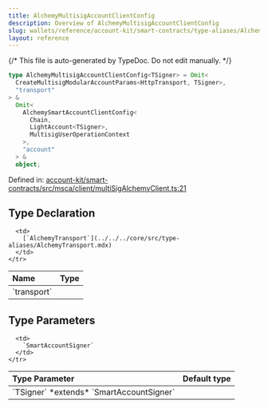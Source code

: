 ```yaml
---
title: AlchemyMultisigAccountClientConfig
description: Overview of AlchemyMultisigAccountClientConfig
slug: wallets/reference/account-kit/smart-contracts/type-aliases/AlchemyMultisigAccountClientConfig
layout: reference
---
```


{/* This file is auto-generated by TypeDoc. Do not edit manually. */}

```ts
type AlchemyMultisigAccountClientConfig<TSigner> = Omit<
  CreateMultisigModularAccountParams<HttpTransport, TSigner>,
  "transport"
> &
  Omit<
    AlchemySmartAccountClientConfig<
      Chain,
      LightAccount<TSigner>,
      MultisigUserOperationContext
    >,
    "account"
  > &
  object;
```

Defined in: [account-kit/smart-contracts/src/msca/client/multiSigAlchemyClient.ts:21](https://github.com/alchemyplatform/aa-sdk/blob/0cc60e9f694c242d91befdaa2f26cdec3ee389c5/account-kit/smart-contracts/src/msca/client/multiSigAlchemyClient.ts#L21)

## Type Declaration

<table>
  <thead>
    <tr>
      <th align="left">Name</th>
      <th align="left">Type</th>
    </tr>
  </thead>

  <tbody>
    <tr>
      <td>
        `transport`
      </td>

      <td>
        [`AlchemyTransport`](../../../core/src/type-aliases/AlchemyTransport.mdx)
      </td>
    </tr>

  </tbody>
</table>

## Type Parameters

<table>
  <thead>
    <tr>
      <th align="left">Type Parameter</th>
      <th align="left">Default type</th>
    </tr>
  </thead>

  <tbody>
    <tr>
      <td>
        `TSigner` *extends* `SmartAccountSigner`
      </td>

      <td>
        `SmartAccountSigner`
      </td>
    </tr>

  </tbody>
</table>
